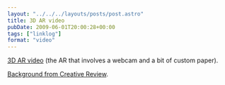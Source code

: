 ```yaml
---
layout: "../../../layouts/posts/post.astro"
title: 3D AR video
pubDate: 2009-06-01T20:00:28+00:00
tags: ["linklog"]
format: "video"
---
```



<YouTube id="http://www.youtube.com/watch?v=Z_bj1GTH9UA" />

[3D AR video][1] (the AR that involves a webcam and a bit of custom paper).

[Background from Creative Review][2].

[1]: http://www.youtube.com/watch?v=Z_bj1GTH9UA
[2]: http://www.creativereview.co.uk/cr-blog/2009/june/julian-perrettas-interactive-music-video
